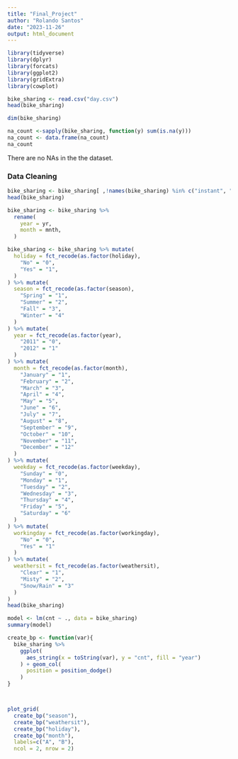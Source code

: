```yaml
---
title: "Final_Project"
author: "Rolando Santos"
date: "2023-11-26"
output: html_document
---
```


```r
library(tidyverse)
library(dplyr)
library(forcats)
library(ggplot2)
library(gridExtra)
library(cowplot)
```

```r
bike_sharing <- read.csv("day.csv")
head(bike_sharing)
```

```r
dim(bike_sharing)
```

```r
na_count <-sapply(bike_sharing, function(y) sum(is.na(y))) 
na_count <- data.frame(na_count)
na_count
```

There are no NAs in the the dataset.

### Data Cleaning

```r
bike_sharing <- bike_sharing[ ,!names(bike_sharing) %in% c("instant", "registered", "dteday", "casual")]
head(bike_sharing)
```

```r
bike_sharing <- bike_sharing %>% 
  rename(
    year = yr,
    month = mnth,
  )

bike_sharing <- bike_sharing %>% mutate(
  holiday = fct_recode(as.factor(holiday),
    "No" = "0",
    "Yes" = "1",
  )
) %>% mutate(
  season = fct_recode(as.factor(season),
    "Spring" = "1",
    "Summer" = "2",
    "Fall" = "3",
    "Winter" = "4"
  )
) %>% mutate(
  year = fct_recode(as.factor(year),
    "2011" = "0",
    "2012" = "1"
  )
) %>% mutate(
  month = fct_recode(as.factor(month),
    "January" = "1",
    "February" = "2",
    "March" = "3",
    "April" = "4",
    "May" = "5",
    "June" = "6",
    "July" = "7",
    "August" = "8",
    "September" = "9",
    "October" = "10",
    "November" = "11",
    "December" = "12"
  )
) %>% mutate(
  weekday = fct_recode(as.factor(weekday),
    "Sunday" = "0",
    "Monday" = "1",
    "Tuesday" = "2",
    "Wednesday" = "3",
    "Thursday" = "4",
    "Friday" = "5",
    "Saturday" = "6"
  )
) %>% mutate(
  workingday = fct_recode(as.factor(workingday),
    "No" = "0",
    "Yes" = "1"
  )
) %>% mutate(
  weathersit = fct_recode(as.factor(weathersit),
    "Clear" = "1",
    "Misty" = "2",
    "Snow/Rain" = "3"
  )
)
head(bike_sharing)
```

```r
model <- lm(cnt ~ ., data = bike_sharing)
summary(model)
```

```r
create_bp <- function(var){
  bike_sharing %>%
    ggplot(
      aes_string(x = toString(var), y = "cnt", fill = "year")
    ) + geom_col(
      position = position_dodge()
    )
}



plot_grid(
  create_bp("season"), 
  create_bp("weathersit"),
  create_bp("holiday"),
  create_bp("month"),
  labels=c("A", "B"),
  ncol = 2, nrow = 2)
```
